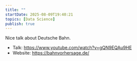 ```yaml
---
title: ""
startDate: 2025-08-09T19:40:21
topics: [Data Science]
publish: true
---
```


Nice talk about Deutsche Bahn.
- Talk: https://www.youtube.com/watch?v=gQN9EQAu9HE
- Website: https://bahnvorhersage.de/
